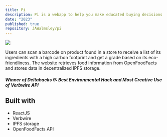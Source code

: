 ```yaml
---
title: Pi
description: Pi is a webapp to help you make educated buying decisions for the climate.
date: "2023"
published: true
repository: JAWalmsley/pi
---
```


![](https://camo.githubusercontent.com/0c2bfb3f40a919ce727e0605ec9b3fb67bf5acc6cc99a67213ad51e44efb5767/68747470733a2f2f692e696d6775722e636f6d2f726e636d62496b5f642e6a70673f6d617877696474683d3532302673686170653d7468756d6226666964656c6974793d68696768)

Users can scan a barcode on product found in a store to receive a list of its ingredients with a high carbon footprint and get a grade based on its eco-friendliness. The website retrieves food information from OpenFoodFacts and stores data in decentralized IPFS storage.



##### Winner of Deltahacks 9: Best Environmental Hack and Most Creative Use of Verbwire API

## Built with
* ReactJS
* Verbwire
* IPFS storage
* OpenFoodFacts API